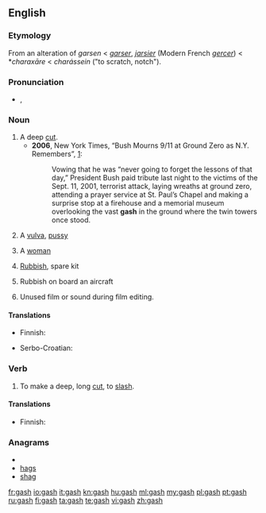 ==English==

===Etymology===
From an alteration of {{etyl|enm}} ''garsen'' < {{etyl|fro}} ''[[garser]]'', ''[[jarsier]]'' (Modern French ''[[gercer]]'') < {{etyl|VL.}} *''charaxāre'' < {{etyl|grc}} ''charássein'' ("to scratch, notch").

===Pronunciation===
* {{IPA|/ɡæʃ/}}, {{SAMPA|/g{S/}}
*: {{audio|en-us-gash.ogg|Audio (US)}}
*: {{rhymes|æʃ}}

===Noun===
{{en-noun|gashes}}

# A deep [[cut]].
#* '''2006''', New York Times, “Bush Mourns 9/11 at Ground Zero as N.Y. Remembers”, [http://www.nytimes.com/2006/09/11/nyregion/nyregionspecial3/11bush.html?hp&ex=1158033600&en=e468f88da52557ed&ei=5094&partner=homepage]:
#*: Vowing that he was “never going to forget the lessons of that day,” President Bush paid tribute last night to the victims of the Sept. 11, 2001, terrorist attack, laying wreaths at ground zero, attending a prayer service at St. Paul’s Chapel and making a surprise stop at a firehouse and a memorial museum overlooking the vast '''gash''' in the ground where the twin towers once stood.
# {{slang|vulgar}}  A [[vulva]], [[pussy]]
# {{slang|offensive}} A [[woman]]
# {{slang|British Royal Navy}} [[rubbish|Rubbish]], spare kit
# {{slang}} Rubbish on board an aircraft
# {{slang}} Unused film or sound during film editing.

====Translations====
{{trans-top|deep cut}}
* Finnish: {{t+|fi|syvä}} {{t-|fi|viiltohaava}}
{{trans-mid}}
* Serbo-Croatian: {{t|sh|posjekotina}}
{{trans-bottom}}

{{trans-see|vulva}}

{{trans-top|slang: woman}}
{{trans-mid}}
{{trans-bottom}}

{{trans-top|slang: rubbish}}
{{trans-mid}}
{{trans-bottom}}

===Verb===
{{en-verb|gash|es}}

# To make a deep, long [[cut]], to [[slash]].

====Translations====
{{trans-top|to slash}}
* Finnish: {{t-|fi|viiltää}}
{{trans-mid}}
{{trans-bottom}}

===Anagrams===
* {{alphagram|aghs}}
* [[hags#English|hags]]
* [[shag#English|shag]]

[[fr:gash]]
[[io:gash]]
[[it:gash]]
[[kn:gash]]
[[hu:gash]]
[[ml:gash]]
[[my:gash]]
[[pl:gash]]
[[pt:gash]]
[[ru:gash]]
[[fi:gash]]
[[ta:gash]]
[[te:gash]]
[[vi:gash]]
[[zh:gash]]
